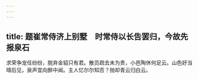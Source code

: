 ```yaml
---
---
---
```

title: 题崔常侍济上别墅　时常侍以长告罢归，今故先报泉石
---



求荣争宠任纷纷，脱弃金貂只有君。散员疏去未为贵，小邑陶休何足云。山色好当晴后见，泉声宜向醉中闻。主人忆尔尔知否？抛却青云归白云。
